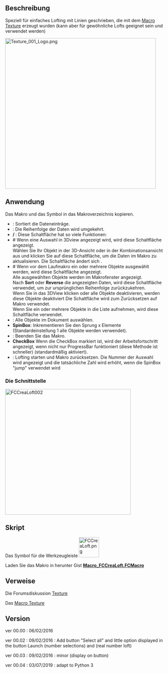 <languages/>

{{Macro/de
|Name=Macro Loft
|Icon=FCCreaLoft.png
|Description=Erzeugt ein Loft aus ausgewählten Linienzügen.
|Author=Mario52
|Version=00.04
|Date=2019-07-03
|Download=[https://wiki.freecad.org/images/2/29/FCCreaLoft.png Werkzeugleistensymbol]
|SeeAlso=[[Macro_Texture/de|Macro Texture]]
|FCVersion=Alle
}}

<span id="Description"></span>
==Beschreibung==

Speziell für einfaches Lofting mit Linien geschrieben, die mit dem [[Macro_Texture/de|Macro Texture]] erzeugt wurden (kann aber für gewöhnliche Lofts geeignet sein und verwendet werden)<br />

{{Codeextralink|https://gist.githubusercontent.com/mario52a/c477f892233d6abe02df5e97af828ff4/raw/d633193c577e8257ef458b8c1824d1047c3c6613/Macro_FCCreaLoft.FCMacro}}

[[File:Texture_001_Logo.png|480px]]
{{Caption|Texture_001_Logo}}

<span id="Usage"></span>
==Anwendung==

Das Makro und das Symbol in das Makroverzeichnis kopieren.

* '''{{KEY|Sort}}''': Sortiert die Dateneinträge.
* '''{{KEY|Reverse}}''': Die Reihenfolge der Daten wird umgekehrt.
* '''{{KEY|Reset}} / {{KEY|Upgrade}}''': Diese Schaltfläche hat so viele Funktionen:
* # Wenn eine Auswahl in 3Dview angezeigt wird, wird diese Schaltfläche {{KEY | Upgrade}} angezeigt. <br /> Wählen Sie Ihr Objekt in der 3D-Ansicht oder in der Kombinationsansicht aus und klicken Sie auf diese Schaltfläche, um die Daten im Makro zu aktualisieren. Die Schaltfläche ändert sich {{KEY | Reset}}.
* # Wenn vor dem Laufmakro ein oder mehrere Objekte ausgewählt werden, wird diese Schaltfläche {{KEY|Reset}} angezeigt. <br /> Alle ausgewählten Objekte werden im Makrofenster angezeigt. <br /> Nach '''Sort''' oder '''Reverse''' die angezeigten Daten, wird diese Schaltfläche {{KEY|Reset}} verwendet, um zur ursprünglichen Reihenfolge zurückzukehren. <br /> Wenn Sie in das 3DView klicken oder alle Objekte deaktivieren, werden diese Objekte deaktiviert Die Schaltfläche wird zum Zurücksetzen auf Makro verwendet. <br /> Wenn Sie ein oder mehrere Objekte in die Liste aufnehmen, wird diese Schaltfläche verwendet.
* '''{{KEY|Select all}}''': Alle Objekte im Dokument auswählen.
* '''SpinBox''': Inkrementieren Sie den Sprung x Elemente (Standardeinstellung 1 alle Objekte werden verwendet).
* '''{{KEY|Quit}}''': Beenden Sie das Makro.
* '''CheckBox''' Wenn die CheckBox markiert ist, wird der Arbeitsfortschritt angezeigt, wenn nicht nur ProgressBar funktioniert (diese Methode ist schneller) (standardmäßig aktiviert).
* '''{{KEY|Launch the Lofting}}''': Lofting starten und Makro zurücksetzen. Die Nummer der Auswahl wird angezeigt und die tatsächliche Zahl wird erhöht, wenn die SpinBox "jump" verwendet wird

<span id="The_interface"></span>
===Die Schnittstelle===

[[File:Macro FCCreaLoft 01.png|400px|left|FCCreaLoft002]]
{{clear}}

<span id="Script"></span>
==Skript==

Das Symbol für die Werkzeugleiste [[Image:FCCreaLoft.png|64px]]

Laden Sie das Makro in herunter Gist [https://gist.github.com/mario52a/c477f892233d6abe02df5e97af828ff4 '''Macro_FCCreaLoft.FCMacro''']

<span id="Links"></span>
==Verweise==

Die Forumsdiskussion [https://forum.freecad.org/viewtopic.php?f=24&t=5893&start=10 Texture]

Das [[Macro_Texture/de|Macro Texture]]

==Version==

ver 00.00 : 06/02/2016

ver 00.02 : 09/02/2016 : Add button "Select all" and little option displayed in the button Launch (number selections) and (real number loft)

ver 00.03 : 09/02/2016 : minor (display on button)

ver 00.04 : 03/07/2019 : adapt to Python 3